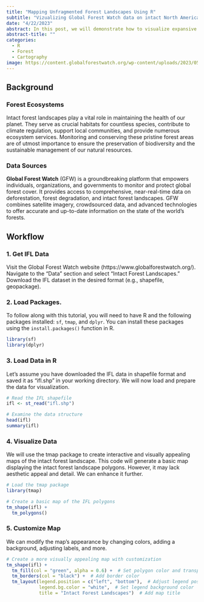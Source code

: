 ```yaml
---
title: "Mapping Unfragmented Forest Landscapes Using R"
subtitle: "Vizualizing Global Forest Watch data on intact North American forests over time."
date: "4/22/2023"
abstract: In this post, we will demonstrate how to visualize expansive amounts of geographic data using R. We will use an example that involves mapping data from Global Forest Watch, which focuses on North America's landscapes that have intact forests large enough to preserve all native biodiversity.
abstract-title: ""
categories:
  - R
  - Forest
  - Cartography
image: https://content.globalforestwatch.org/wp-content/uploads/2023/05/model_output_4km_aggregation_tcd30_model_v1.2.3_20230407_for_pres_with_legend__net_flux-2048x968.jpg
---
```


## Background

### Forest Ecosystems

Intact forest landscapes play a vital role in maintaining the health of our planet. They serve as crucial habitats for countless species, contribute to climate regulation, support local communities, and provide numerous ecosystem services. Monitoring and conserving these pristine forest areas are of utmost importance to ensure the preservation of biodiversity and the sustainable management of our natural resources.

### Data Sources

**Global Forest Watch** (GFW) is a groundbreaking platform that empowers individuals, organizations, and governments to monitor and protect global forest cover. It provides access to comprehensive, near-real-time data on deforestation, forest degradation, and intact forest landscapes. GFW combines satellite imagery, crowdsourced data, and advanced technologies to offer accurate and up-to-date information on the state of the world's forests.


## Workflow

### 1. Get IFL Data

Visit the Global Forest Watch website (https://www.globalforestwatch.org/). Navigate to the "Data" section and select "Intact Forest Landscapes." Download the IFL dataset in the desired format (e.g., shapefile, geopackage).

### 2. Load Packages.

To follow along with this tutorial, you will need to have R and the following packages installed: `sf`, `tmap`, and `dplyr`. You can install these packages using the `install.packages()` function in R.

``` r
library(sf)
library(dplyr)
```

### 3. Load Data in R

Let's assume you have downloaded the IFL data in shapefile format and saved it as "ifl.shp" in your working directory. We will now load and prepare the data for visualization.

``` r
# Read the IFL shapefile
ifl <- st_read("ifl.shp")

# Examine the data structure
head(ifl)
summary(ifl)
```

### 4. Visualize Data

We will use the tmap package to create interactive and visually appealing maps of the intact forest landscape. This code will generate a basic map displaying the intact forest landscape polygons. However, it may lack aesthetic appeal and detail. We can enhance it further.

``` r
# Load the tmap package
library(tmap)

# Create a basic map of the IFL polygons
tm_shape(ifl) +
  tm_polygons()
```

### 5. Customize Map

We can modify the map's appearance by changing colors, adding a background, adjusting labels, and more.

``` r
# Create a more visually appealing map with customization
tm_shape(ifl) +
  tm_fill(col = "green", alpha = 0.6) +  # Set polygon color and transparency
  tm_borders(col = "black") +  # Add border color
  tm_layout(legend.position = c("left", "bottom"),  # Adjust legend position
            legend.bg.color = "white",  # Set legend background color
            title = "Intact Forest Landscapes")  # Add map title
```


